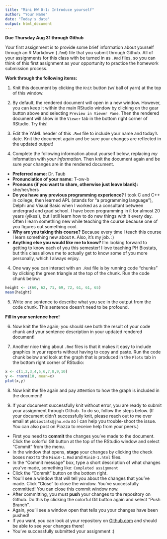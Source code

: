 ```yaml
---
title: "Mini HW 0-1: Introduce yourself"
author: "Your Name"
date: "Today's date"
output: html_document
---
```

**Due Thursday Aug 31 through Github**

Your first assignment is to provide some brief information about yourself through an R Markdown (`.Rmd`) file that you submit through Github.  All of your assignments for this class with be turned in as `.Rmd` files, so you can think of this first assignment as your opportunity to practice the homework submission process.

**Work through the following items:**

1. Knit this document by clicking the `Knit` button (w/ ball of yarn) at the top of this window.  

2. By default, the rendered document will open in a new window. However, you can keep it within the main RStudio window by clicking on the gear button above and selecting `Preview in Viewer Pane`.  Then the rendered document will show in the `Viewer` tab in the bottom right corner of RStudio.  Try this!

3. Edit the YAML header of this `.Rmd` file to include your name and today's date.  Knit the document again and be sure your changes are reflected in the updated output!

4. Complete the following information about yourself below, replacing *my* information with *your information*.  Then knit the document again and be sure your changes are in the rendered document.

* **Preferred name:** Dr. Taub
* **Pronunciation of your name:** T-ow-b
* **Pronouns (if you want to share, otherwise just leave blank):** she/her/hers
* **Do you have any previous programming experience?**  I took C and C++ in college, then learned APL (stands for "a programming language"), Delphi and Visual Basic when I worked as a consultant between undergrad and grad school.  I have been programming in `R` for almost 20 years (yikes!), but I still learn how to do new things with it every day. Often I learn something new while teaching the course because one of you figures out something cool.
* **Why are you taking this course?** Because every time I teach this course I learn something new about `R`.  Also, it's my job. :)
* **Anything else you would like me to know?** I'm looking forward to getting to know each of you this semester! I love teaching PH Biostats, but this class allows me to actually get to know some of you more personally, which I always enjoy.

4. One way you can interact with an `.Rmd` file is by running code "chunks" by clicking the green triangle at the top of the chunk.  Run the code chunk below:

```r
height <- c(60, 62, 71, 69, 72, 61, 61, 65)
mean(height)
```

5. Write one sentence to describe what you see in the output from the code chunk.  This sentence doesn't need to be profound.

**Fill in your sentence here!**

6. Now knit the file again; you should see both the result of your code chunk and your sentence description in your updated rendered document!

7. Another nice thing about `.Rmd` files is that it makes it easy to include graphics in your reports without having to copy and paste.  Run the code chunk below and look at the graph that is produced in the `Plots` tab in the bottom right corner of RStudio:

```r
x <- c(1,2,3,4,5,6,7,8,9,10)
y <- rnorm(10, mean=x)
plot(x,y)
```

8. Now knit the file again and pay attention to how the graph is included in the document! 

9. If your document successfully knit without error, you are ready to submit your assignment through Github.  To do so, follow the steps below.  (If your document didn't successfully knit, please reach out to me over email at `phbiostats@jhu.edu` so I can help you trouble-shoot the issue.  You can also post on Piazza to receive help from your peers.)

* First you need to **commit** the changes you've made to the document.  Click the colorful Git button at the top of the RStudio window and select "Commit" from the menu.
* In the window that opens, **stage** your changes by clicking the check boxes next to the `Mini0-1.Rmd` and `Mini0-1.html` files.
* In the "Commit message" box, type a short description of what changes you've made, something like: `Completed assignment`
* Click the "Commit" button on the bottom right.
* You'll see a window that will tell you about the changes that you've made.  Click "Close" to close the window.  You've successfully committed! You can close this commit window now.
* After committing, you must **push** your changes to the repository on Github.  Do this by clicking the colorful Git button again and select "Push Branch".  
* Again, you'll see a window open that tells you your changes have been pushed!
* If you want, you can look at your repository on [Github.com](https://github.com/) and should be able to see your changes there!  
* You've successfully submitted your assignment :)


